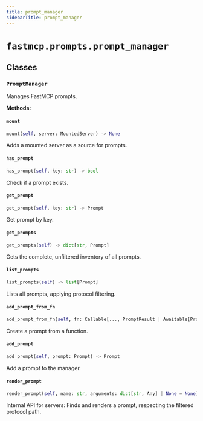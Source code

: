 ```yaml
---
title: prompt_manager
sidebarTitle: prompt_manager
---
```


# `fastmcp.prompts.prompt_manager`

## Classes

### `PromptManager` <sup><a href="https://github.com/sasigit7/fastmcp/blob/main/src/fastmcp/prompts/prompt_manager.py#L21" target="_blank"><Icon icon="github" style="width: 14px; height: 14px;" /></a></sup>


Manages FastMCP prompts.


**Methods:**

#### `mount` <sup><a href="https://github.com/sasigit7/fastmcp/blob/main/src/fastmcp/prompts/prompt_manager.py#L45" target="_blank"><Icon icon="github" style="width: 14px; height: 14px;" /></a></sup>

```python
mount(self, server: MountedServer) -> None
```

Adds a mounted server as a source for prompts.


#### `has_prompt` <sup><a href="https://github.com/sasigit7/fastmcp/blob/main/src/fastmcp/prompts/prompt_manager.py#L91" target="_blank"><Icon icon="github" style="width: 14px; height: 14px;" /></a></sup>

```python
has_prompt(self, key: str) -> bool
```

Check if a prompt exists.


#### `get_prompt` <sup><a href="https://github.com/sasigit7/fastmcp/blob/main/src/fastmcp/prompts/prompt_manager.py#L96" target="_blank"><Icon icon="github" style="width: 14px; height: 14px;" /></a></sup>

```python
get_prompt(self, key: str) -> Prompt
```

Get prompt by key.


#### `get_prompts` <sup><a href="https://github.com/sasigit7/fastmcp/blob/main/src/fastmcp/prompts/prompt_manager.py#L103" target="_blank"><Icon icon="github" style="width: 14px; height: 14px;" /></a></sup>

```python
get_prompts(self) -> dict[str, Prompt]
```

Gets the complete, unfiltered inventory of all prompts.


#### `list_prompts` <sup><a href="https://github.com/sasigit7/fastmcp/blob/main/src/fastmcp/prompts/prompt_manager.py#L109" target="_blank"><Icon icon="github" style="width: 14px; height: 14px;" /></a></sup>

```python
list_prompts(self) -> list[Prompt]
```

Lists all prompts, applying protocol filtering.


#### `add_prompt_from_fn` <sup><a href="https://github.com/sasigit7/fastmcp/blob/main/src/fastmcp/prompts/prompt_manager.py#L116" target="_blank"><Icon icon="github" style="width: 14px; height: 14px;" /></a></sup>

```python
add_prompt_from_fn(self, fn: Callable[..., PromptResult | Awaitable[PromptResult]], name: str | None = None, description: str | None = None, tags: set[str] | None = None) -> FunctionPrompt
```

Create a prompt from a function.


#### `add_prompt` <sup><a href="https://github.com/sasigit7/fastmcp/blob/main/src/fastmcp/prompts/prompt_manager.py#L136" target="_blank"><Icon icon="github" style="width: 14px; height: 14px;" /></a></sup>

```python
add_prompt(self, prompt: Prompt) -> Prompt
```

Add a prompt to the manager.


#### `render_prompt` <sup><a href="https://github.com/sasigit7/fastmcp/blob/main/src/fastmcp/prompts/prompt_manager.py#L154" target="_blank"><Icon icon="github" style="width: 14px; height: 14px;" /></a></sup>

```python
render_prompt(self, name: str, arguments: dict[str, Any] | None = None) -> GetPromptResult
```

Internal API for servers: Finds and renders a prompt, respecting the
filtered protocol path.

